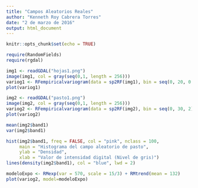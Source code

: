 ```yaml
---
title: "Campos Aleatorios Reales"
author: "Kenneth Roy Cabrera Torres"
date: "2 de marzo de 2016"
output: html_document
---
```


```r
knitr::opts_chunk$set(echo = TRUE)
```

```r
require(RandomFields)
require(rgdal)
```

```r
img1 <- readGDAL("hojas1.png")
image(img1, col = gray(seq(0,1, length = 256)))
variog1 <- RFempiricalvariogram(data = sp2RF(img1), bin = seq(0, 20, 0.7))
plot(variog1)
```

```r
img2 <- readGDAL("pasto1.png")
image(img2, col = gray(seq(0,1, length = 256)))
variog2 <- RFempiricalvariogram(data = sp2RF(img2), bin = seq(0, 30, 2))
plot(variog2)

mean(img2$band1)
var(img2$band1)

hist(img2$band1, freq = FALSE, col = "pink", nclass = 100,
     main = "Histograma del campo aleatorio de pasto",
     ylab = "Densidad",
     xlab = "Valor de intensidad digital (Nivel de gris)")
lines(density(img2$band1), col = "blue", lwd = 2)

modeloExpo <- RMexp(var = 570, scale = 15/3) + RMtrend(mean = 132)
plot(variog2, model=modeloExpo)
```


